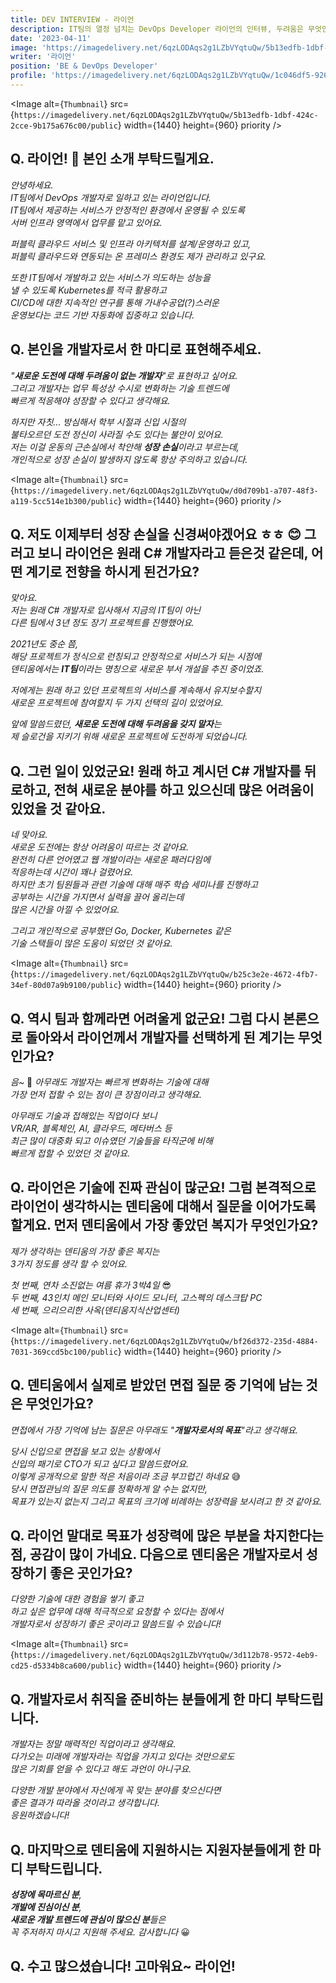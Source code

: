 ```yaml
---
title: DEV INTERVIEW - 라이언
description: IT팀의 열정 넘치는 DevOps Developer 라이언의 인터뷰, 두려움은 무엇인가요?
date: '2023-04-11'
image: 'https://imagedelivery.net/6qzLODAqs2g1LZbVYqtuQw/5b13edfb-1dbf-424c-2cce-9b175a676c00/public'
writer: '라이언'
position: 'BE & DevOps Developer'
profile: 'https://imagedelivery.net/6qzLODAqs2g1LZbVYqtuQw/1c046df5-9262-4c5f-412b-1b8c49a3af00/public'
---
```


<Image
alt={`Thumbnail`}
src={`https://imagedelivery.net/6qzLODAqs2g1LZbVYqtuQw/5b13edfb-1dbf-424c-2cce-9b175a676c00/public`}
width={1440}
height={960}
priority
/>

## Q. 라이언! 🦁 본인 소개 부탁드릴게요.

_안녕하세요. <br/>
IT팀에서 DevOps 개발자로 일하고 있는 라이언입니다.<br/>
IT팀에서 제공하는 서비스가 안정적인 환경에서 운영될 수 있도록<br/>
서버 인프라 영역에서 업무를 맡고 있어요._

_퍼블릭 클라우드 서비스 및 인프라 아키텍처를 설계/운영하고 있고, <br/>
퍼블릭 클라우드와 연동되는 온 프레미스 환경도 제가 관리하고 있구요._

_또한 IT팀에서 개발하고 있는 서비스가 의도하는 성능을 <br/>
낼 수 있도록 Kubernetes를 적극 활용하고 <br/>
CI/CD에 대한 지속적인 연구를 통해 가내수공업(?)스러운 <br/>
운영보다는 코드 기반 자동화에 집중하고 있습니다._

## Q. 본인을 개발자로서 한 마디로 표현해주세요.

_"**새로운 도전에 대해 두려움이 없는 개발자**"로 표현하고 싶어요._<br/>
_그리고 개발자는 업무 특성상 수시로 변화하는 기술 트렌드에 <br/>
빠르게 적응해야 성장할 수 있다고 생각해요._

_하지만 자칫... 방심해서 학부 시절과 신입 시절의 <br/>
불타오르던 도전 정신이 사라질 수도 있다는 불안이 있어요.<br/>
저는 이걸 운동의 근손실에서 착안해 **성장 손실**이라고 부르는데,<br/>
개인적으로 성장 손실이 발생하지 않도록 항상 주의하고 있습니다._

<Image
alt={`Thumbnail`}
src={`https://imagedelivery.net/6qzLODAqs2g1LZbVYqtuQw/d0d709b1-a707-48f3-a119-5cc514e1b300/public`}
width={1440}
height={960}
priority
/>

## Q. 저도 이제부터 성장 손실을 신경써야겠어요 ㅎㅎ 😊 그러고 보니 라이언은 원래 C# 개발자라고 듣은것 같은데, 어떤 계기로 전향을 하시게 된건가요?

_맞아요.  <br/>
저는 원래 C# 개발자로 입사해서 지금의 IT팀이 아닌 <br/>
다른 팀에서 3년 정도 장기 프로젝트를 진행했어요._

_2021년도 중순 쯤, <br/>
해당 프로젝트가 정식으로 런칭되고 안정적으로 서비스가 되는 시점에 <br/>
덴티움에서는 **IT팀**이라는 명칭으로 새로운 부서 개설을 추진 중이었죠._

_저에게는 원래 하고 있던 프로젝트의 서비스를 계속해서 유지보수할지 <br/>
새로운 프로젝트에 참여할지 두 가지 선택의 길이 있었어요._

_앞에 말씀드렸던, **새로운 도전에 대해 두려움을 갖지 말자**는 <br/>
제 슬로건을 지키기 위해 새로운 프로젝트에 도전하게 되었습니다._

## Q. 그런 일이 있었군요! 원래 하고 계시던 C# 개발자를 뒤로하고, 전혀 새로운 분야를 하고 있으신데 많은 어려움이 있었을 것 같아요.

_네 맞아요. <br/>
새로운 도전에는 항상 어려움이 따르는 것 같아요.<br/>
완전히 다른 언어였고 웹 개발이라는 새로운 패러다임에 <br/>
적응하는데 시간이 꽤나 걸렸어요.<br/>
하지만 초기 팀원들과 관련 기술에 대해 매주 학습 세미나를 진행하고<br/>
공부하는 시간을 가지면서 실력을 끌어 올리는데<br/>
많은 시간을 아낄 수 있었어요._

_그리고 개인적으로 공부했던 Go, Docker, Kubernetes 같은 <br/>
기술 스택들이 많은 도움이 되었던 것 같아요._

<Image
alt={`Thumbnail`}
src={`https://imagedelivery.net/6qzLODAqs2g1LZbVYqtuQw/b25c3e2e-4672-4fb7-34ef-80d07a9b9100/public`}
width={1440}
height={960}
priority
/>

## Q. 역시 팀과 함께라면 어려울게 없군요! 그럼 다시 본론으로 돌아와서 라이언께서 개발자를 선택하게 된 계기는 무엇인가요?

_음~_ 🤔 _아무래도 개발자는 빠르게 변화하는 기술에 대해 <br/>
가장 먼저 접할 수 있는 점이 큰 장점이라고 생각해요._

_아무래도 기술과 접해있는 직업이다 보니<br/>
VR/AR, 블록체인, AI, 클라우드, 메타버스 등 <br/>
최근 많이 대중화 되고 이슈였던 기술들을 타직군에 비해<br/>
빠르게 접할 수 있었던 것 같아요._


## Q. 라이언은 기술에 진짜 관심이 많군요! 그럼 본격적으로 라이언이 생각하시는 덴티움에 대해서 질문을 이어가도록 할게요. 먼저 덴티움에서 가장 좋았던 복지가 무엇인가요?

_제가 생각하는 덴티움의 가장 좋은 복지는 <br/>
3가지 정도를 생각 할 수 있어요._

_첫 번째, 연차 소진없는 여름 휴가 3박4일_ 😎<br/>
_두 번째, 43인치 메인 모니터와 사이드 모니터, 고스펙의 데스크탑 PC_<br/>
_세 번째, 으리으리한 사옥(덴티움지식산업센터)_

<Image
alt={`Thumbnail`}
src={`https://imagedelivery.net/6qzLODAqs2g1LZbVYqtuQw/bf26d372-235d-4884-7031-369ccd5bc100/public`}
width={1440}
height={960}
priority
/>

## Q. 덴티움에서 실제로 받았던 면접 질문 중 기억에 남는 것은 무엇인가요?

_면접에서 가장 기억에 남는 질문은 아무래도 "**개발자로서의 목표**"라고 생각해요._

_당시 신입으로 면접을 보고 있는 상황에서 <br/>
신입의 패기로 CTO가 되고 싶다고 말씀드렸어요. <br/>
이렇게 공개적으로 말한 적은 처음이라 조금 부끄럽긴 하네요_ 😅 <br/>
_당시 면접관님의 질문 의도를 정확하게 알 수는 없지만, <br/>
목표가 있는지 없는지 그리고 목표의 크기에 비례하는 성장력을 보시려고 한 것 같아요._

## Q. 라이언 말대로 목표가 성장력에 많은 부분을 차지한다는 점, 공감이 많이 가네요. 다음으로 덴티움은 개발자로서 성장하기 좋은 곳인가요?

_다양한 기술에 대한 경험을 쌓기 좋고 <br/>
하고 싶은 업무에 대해 적극적으로 요청할 수 있다는 점에서<br/>
개발자로서 성장하기 좋은 곳이라고 말씀드릴 수 있습니다!_

<Image
alt={`Thumbnail`}
src={`https://imagedelivery.net/6qzLODAqs2g1LZbVYqtuQw/3d112b78-9572-4eb9-cd25-d5334b8ca600/public`}
width={1440}
height={960}
priority
/>

## Q. 개발자로서 취직을 준비하는 분들에게 한 마디 부탁드립니다.

_개발자는 정말 매력적인 직업이라고 생각해요. <br/>
다가오는 미래에 개발자라는 직업을 가지고 있다는 것만으로도 <br/>
많은 기회를 얻을 수 있다고 해도 과언이 아니구요._<br/>

_다양한 개발 분야에서 자신에게 꼭 맞는 분야를 찾으신다면<br/>
좋은 결과가 따라올 것이라고 생각합니다. <br/>
응원하겠습니다!_

## Q. 마지막으로 덴티움에 지원하시는 지원자분들에게 한 마디 부탁드립니다.

_**성장에 목마르신 분**,<br/>
 **개발에 진심이신 분**, <br/>
 **새로운 개발 트렌드에 관심이 많으신 분**들은 <br/>
 꼭 주저하지 마시고 지원해 주세요. 감사합니다_ 😀

## Q. 수고 많으셨습니다! 고마워요~ 라이언!
